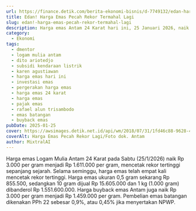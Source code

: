 ```yaml
---
url: https://finance.detik.com/berita-ekonomi-bisnis/d-7749132/edan-harga-emas-pecah-rekor-termahal-lagi
title: Edan! Harga Emas Pecah Rekor Termahal Lagi
slug: edan!-harga-emas-pecah-rekor-termahal-lagi
description: Harga emas Antam 24 Karat hari ini, 25 Januari 2026, naik menjadi Rp 1.611.000 per gram. Cek rincian harga dari 0,5 gram hingga 1.000 gram.
category:
  - Ekonomi
tags:
  - dmentor
  - logam mulia antam
  - dito ariotedjo
  - subsidi kendaraan listrik
  - karen agustiawan
  - harga emas hari ini
  - investasi emas
  - pergerakan harga emas
  - harga emas 24 karat
  - harga emas
  - pajak emas
  - rafael alun trisambodo
  - emas batangan
  - buyback emas
pubDate: 2025-01-25
cover: https://awsimages.detik.net.id/api/wm/2018/07/31/1fd46c88-9628-4129-a1a2-0f4e28c6a08b_169.jpeg?wid=54&w=650&v=1&t=jpeg
coverAlt: Harga Emas Pecah Rekor Lagi/Foto dok. Antam
author: MixtralAI
---
```

Harga emas Logam Mulia Antam 24 Karat pada Sabtu (25/1/2026) naik Rp 3.000 per gram menjadi Rp 1.611.000 per gram, mencetak rekor tertinggi sepanjang sejarah. Selama seminggu, harga emas telah empat kali mencetak rekor tertinggi. Harga emas ukuran 0,5 gram sekarang Rp 855.500, sedangkan 10 gram dijual Rp 15.605.000 dan 1 kg (1.000 gram) dibanderol Rp 1.551.600.000. Harga buyback emas Antam juga naik Rp 3.000 per gram menjadi Rp 1.459.000 per gram. Pembelian emas batangan dikenakan PPh 22 sebesar 0,9%, atau 0,45% jika menyertakan NPWP.
